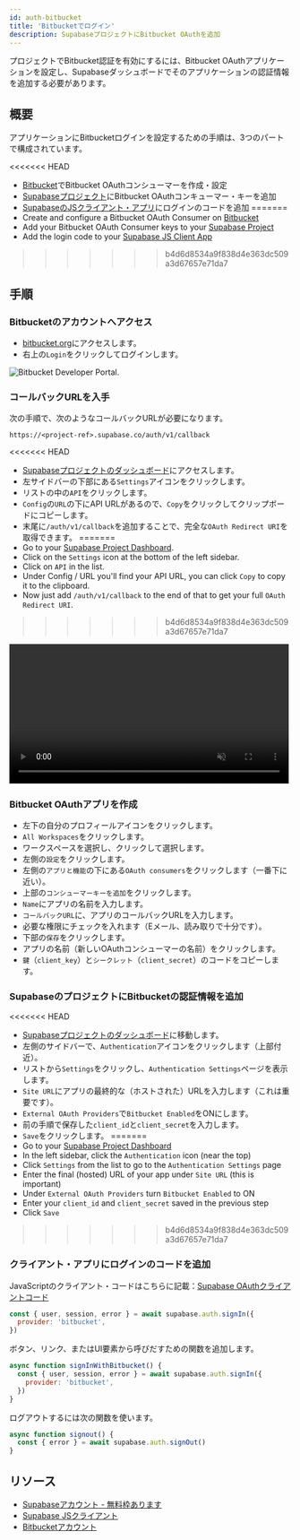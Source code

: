 ```yaml
---
id: auth-bitbucket
title: 'Bitbucketでログイン'
description: SupabaseプロジェクトにBitbucket OAuthを追加
---
```



プロジェクトでBitbucket認証を有効にするには、Bitbucket OAuthアプリケーションを設定し、Supabaseダッシュボードでそのアプリケーションの認証情報を追加する必要があります。

## 概要

アプリケーションにBitbucketログインを設定するための手順は、3つのパートで構成されています。

<<<<<<< HEAD
- [Bitbucket](https://bitbucket.org)でBitbucket OAuthコンシューマーを作成・設定
- [Supabaseプロジェクト](https://app.supabase.io)にBitbucket OAuthコンキューマー・キーを追加
- [SupabaseのJSクライアント・アプリ](https://github.com/supabase/supabase-js)にログインのコードを追加
=======
- Create and configure a Bitbucket OAuth Consumer on [Bitbucket](https://bitbucket.org)
- Add your Bitbucket OAuth Consumer keys to your [Supabase Project](https://app.supabase.com)
- Add the login code to your [Supabase JS Client App](https://github.com/supabase/supabase-js)
>>>>>>> b4d6d8534a9f838d4e363dc509a3d67657e71da7

## 手順

### Bitbucketのアカウントへアクセス

- [bitbucket.org](https://bitbucket.org/)にアクセスします。
- 右上の`Login`をクリックしてログインします。

![Bitbucket Developer Portal.](/img/guides/auth-bitbucket/bitbucket-portal.png)

### コールバックURLを入手

次の手順で、次のようなコールバックURLが必要になります。

`https://<project-ref>.supabase.co/auth/v1/callback`

<<<<<<< HEAD
- [Supabaseプロジェクトのダッシュボード](https://app.supabase.o)にアクセスします。
- 左サイドバーの下部にある`Settings`アイコンをクリックします。
- リストの中の`API`をクリックします。
- `Config`の`URL`の下にAPI URLがあるので、`Copy`をクリックしてクリップボードにコピーします。
- 末尾に`/auth/v1/callback`を追加することで、完全な`OAuth Redirect URI`を取得できます。
=======
- Go to your [Supabase Project Dashboard](https://app.supabase.com).
- Click on the `Settings` icon at the bottom of the left sidebar.
- Click on `API` in the list.
- Under Config / URL you'll find your API URL, you can click `Copy` to copy it to the clipboard.
- Now just add `/auth/v1/callback` to the end of that to get your full `OAuth Redirect URI`.
>>>>>>> b4d6d8534a9f838d4e363dc509a3d67657e71da7

<video width="99%" muted playsInline controls="true">
  <source src="/docs/videos/api/api-url-and-key.mp4" type="video/mp4" muted playsInline />
</video>

### Bitbucket OAuthアプリを作成

- 左下の自分のプロフィールアイコンをクリックします。
- `All Workspaces`をクリックします。
- ワークスペースを選択し、クリックして選択します。
- 左側の`設定`をクリックします。
- 左側の`アプリと機能`の下にある`OAuth consumers`をクリックします（一番下に近い）。
- 上部の`コンシューマーキーを追加`をクリックします。
- `Name`にアプリの名前を入力します。
- `コールバックURL`に、アプリのコールバックURLを入力します。
- 必要な権限にチェックを入れます（Eメール、読み取りで十分です）。
- 下部の`保存`をクリックします。
- アプリの名前（新しいOAuthコンシューマーの名前）をクリックします。
- `鍵`（`client_key`）と`シークレット`（`client_secret`）のコードをコピーします。

### SupabaseのプロジェクトにBitbucketの認証情報を追加

<<<<<<< HEAD
- [Supabaseプロジェクトのダッシュボード](https://app.supabase.io)に移動します。
- 左側のサイドバーで、`Authentication`アイコンをクリックします（上部付近）。
- リストから`Settings`をクリックし、`Authentication Settings`ページを表示します。
- `Site URL`にアプリの最終的な（ホストされた）URLを入力します（これは重要です）。
- `External OAuth Providers`で`Bitbucket Enabled`をONにします。
- 前の手順で保存した`client_id`と`client_secret`を入力します。
- `Save`をクリックします。
=======
- Go to your [Supabase Project Dashboard](https://app.supabase.com)
- In the left sidebar, click the `Authentication` icon (near the top)
- Click `Settings` from the list to go to the `Authentication Settings` page
- Enter the final (hosted) URL of your app under `Site URL` (this is important)
- Under `External OAuth Providers` turn `Bitbucket Enabled` to ON
- Enter your `client_id` and `client_secret` saved in the previous step
- Click `Save`
>>>>>>> b4d6d8534a9f838d4e363dc509a3d67657e71da7

### クライアント・アプリにログインのコードを追加

JavaScriptのクライアント・コードはこちらに記載：[Supabase OAuthクライアントコード](/docs/reference/javascript/auth-signin#sign-in-using-third-party-providers)

```js
const { user, session, error } = await supabase.auth.signIn({
  provider: 'bitbucket',
})
```

ボタン、リンク、またはUI要素から呼びだすための関数を追加します。

```js
async function signInWithBitbucket() {
  const { user, session, error } = await supabase.auth.signIn({
    provider: 'bitbucket',
  })
}
```

ログアウトするには次の関数を使います。

```js
async function signout() {
  const { error } = await supabase.auth.signOut()
}
```

## リソース

- [Supabaseアカウント - 無料枠あります](https://supabase.com)
- [Supabase JSクライアント](https://github.com/supabase/supabase-js)
- [Bitbucketアカウント](https://bitbucket.org)
